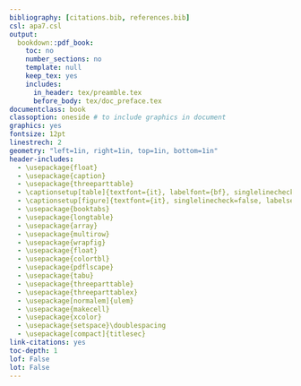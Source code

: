 ```yaml
--- 
bibliography: [citations.bib, references.bib]
csl: apa7.csl
output:
  bookdown::pdf_book:
    toc: no
    number_sections: no
    template: null
    keep_tex: yes
    includes:
      in_header: tex/preamble.tex
      before_body: tex/doc_preface.tex
documentclass: book
classoption: oneside # to include graphics in document
graphics: yes
fontsize: 12pt
linestrech: 2
geometry: "left=1in, right=1in, top=1in, bottom=1in"
header-includes:
  - \usepackage{float}
  - \usepackage{caption}
  - \usepackage{threeparttable}
  - \captionsetup[table]{textfont={it}, labelfont={bf}, singlelinecheck=false, labelsep=newline}
  - \captionsetup[figure]{textfont={it}, singlelinecheck=false, labelsep=period}
  - \usepackage{booktabs}
  - \usepackage{longtable}
  - \usepackage{array}
  - \usepackage{multirow}
  - \usepackage{wrapfig}
  - \usepackage{float}
  - \usepackage{colortbl}
  - \usepackage{pdflscape}
  - \usepackage{tabu}
  - \usepackage{threeparttable} 
  - \usepackage{threeparttablex} 
  - \usepackage[normalem]{ulem} 
  - \usepackage{makecell}
  - \usepackage{xcolor}
  - \usepackage{setspace}\doublespacing
  - \usepackage[compact]{titlesec}
link-citations: yes
toc-depth: 1
lof: False
lot: False
---
```

